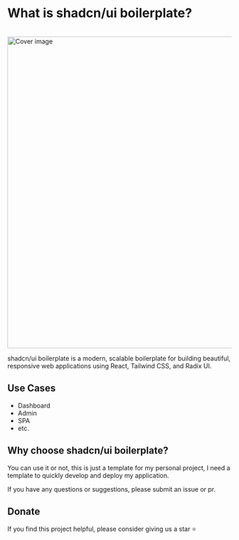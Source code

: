 # What is shadcn/ui boilerplate?

<br/>

<img src="/index.png" alt="Cover image" width="700px">

<br/>

shadcn/ui boilerplate is a modern, scalable boilerplate for building beautiful, responsive web applications using React, Tailwind CSS, and Radix UI.

## Use Cases

- Dashboard
- Admin
- SPA
- etc.

## Why choose shadcn/ui boilerplate?

You can use it or not, this is just a template for my personal project, I need a template to quickly develop and deploy my application.

If you have any questions or suggestions, please submit an issue or pr.

## Donate

If you find this project helpful, please consider giving us a star ⭐️
